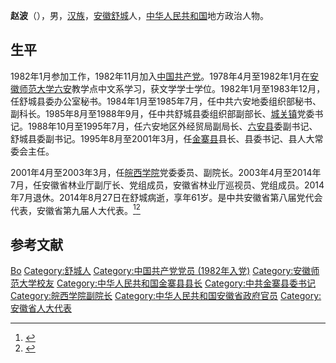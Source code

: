 {{Otheruses|赵波}}
'''赵波'''（{{bd|1954年|6月|2014年|8月27日}}），男，[[汉族|汉族]]，[[安徽|安徽]][[舒城县|舒城]]人，[[中华人民共和国|中华人民共和国]]地方政治人物。

== 生平 ==
1982年1月参加工作，1982年11月加入[[中国共产党|中国共产党]]。1978年4月至1982年1月在[[安徽师范大学|安徽师范大学]][[六安|六安]]教学点中文系学习，获文学学士学位。1982年1月至1983年12月，任舒城县委办公室秘书。1984年1月至1985年7月，任中共六安地委组织部秘书、副科长。1985年8月至1988年9月，任中共舒城县委组织部副部长、[[城关镇_(舒城县)|城关镇]]党委书记。1988年10月至1995年7月，任六安地区外经贸局副局长、[[六安县|六安县]]委副书记、舒城县委副书记。1995年8月至2001年3月，任[[金寨县|金寨县]]县长、县委书记、县人大常委会主任。

2001年4月至2003年3月，任[[皖西学院|皖西学院]]党委委员、副院长。2003年4月至2014年7月，任安徽省林业厅副厅长、党组成员，安徽省林业厅巡视员、党组成员。2014年7月退休。2014年8月27日在舒城病逝，享年61岁。是中共安徽省第八届党代会代表，安徽省第九届人大代表。<ref>{{cite web|url=https://ccc.wxc.edu.cn/2012/0726/c632a21675/page.htm|title=原六安师专中文系82届毕业生、现安徽省林业厅副厅长赵波|publisher=皖西学院文化与传媒学院|date=2012-08-28|accessdate=2021-03-24}}</ref><ref>{{cite news|url=http://cpc.people.com.cn/n/2014/0828/c87393-25558866.html|title=赵波同志逝世|agency=安徽日报|publisher=人民网|date=2014-08-28|accessdate=2021-03-24}}</ref>

== 参考文献 ==
{{Reflist}}
{{中国政治人物小作品}}
{{DEFAULTSORT:Zhao赵}}
[[Category:赵姓|Bo]]
[[Category:舒城人|Category:舒城人]]
[[Category:中国共产党党员_(1982年入党)|Category:中国共产党党员 (1982年入党)]]
[[Category:安徽师范大学校友|Category:安徽师范大学校友]]
[[Category:中华人民共和国金寨县县长|Category:中华人民共和国金寨县县长]]
[[Category:中共金寨县委书记|Category:中共金寨县委书记]]
[[Category:皖西学院副院长|Category:皖西学院副院长]]
[[Category:中华人民共和国安徽省政府官员|Category:中华人民共和国安徽省政府官员]]
[[Category:安徽省人大代表|Category:安徽省人大代表]]